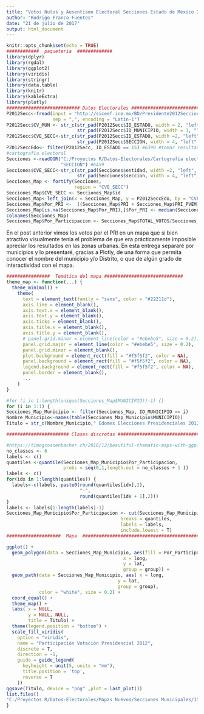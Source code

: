```yaml
---
title: "Votos Nulos y Ausentismo Electoral Secciones Estado de México 2012"
author: "Rodrigo Franco Fuentes"
date: "21 de julio de 2017"
output: html_document
---
```



```r
knitr::opts_chunk$set(echo = TRUE)
############  paqueteria  #############
library(dplyr)
library(rgdal)
library(ggplot2)
library(viridis)
library(stringr)
library(data.table)
library(knitr)
library(kableExtra)
library(plotly)
########################### Datos Electorales ##############################
P2012Secc<-fread(input = "http://siceef.ine.mx/BD/Presidente2012Seccion.csv", #Leer resultados nacionales a nivel seccion
                 sep = ",", encoding = "Latin-1")
P2012Secc$CV_MUN <- str_c(str_pad(P2012Secc$ID_ESTADO, width = 2, "left", "0"),
                          str_pad(P2012Secc$ID_MUNICIPIO, width = 3, "left", "0"))
P2012Secc$CVE_SECC<-str_c(str_pad(P2012Secc$ID_ESTADO, width =2, "left", "0"),
                          str_pad(P2012Secc$SECCION, width = 4, "left", "0"))
P2012SeccEdo<- filter(P2012Secc, ID_ESTADO == 15) #6390 #tomar resultados solamente para el EdoMex (15)
#cartografia electoral
Secciones <-readOGR("C:/Proyectos R/Datos-Electorales/Cartografía electoral/15/SECCION.shp", 
                    "SECCION") #6459
Secciones$CVE_SECC<-str_c(str_pad(Secciones$entidad, width =2, "left", "0"),
                          str_pad(Secciones$seccion, width = 4, "left", "0"))
Secciones_Map <- fortify(Secciones, 
                         region = "CVE_SECC")
Secciones_Map$CVE_SECC <- Secciones_Map$id
Secciones_Map<-left_join(x = Secciones_Map, y = P2012SeccEdo, by = "CVE_SECC")
Secciones_Map$Por_PRI <-  ((Secciones_Map$PRI + Secciones_Map$PRI_PVEM)/(Secciones_Map$TOTAL_VOTOS-Secciones_Map$NUM_VOTOS_NULOS))*100
Secciones_Map[is.na(Secciones_Map$Por_PRI),]$Por_PRI <- median(Secciones_Map$Por_PRI,na.rm = TRUE)
colnames(Secciones_Map)
Secciones_Map$Por_Participacion <- Secciones_Map$TOTAL_VOTOS/Secciones_Map$LISTA_NOMINAL

```
En el post anterior vimos los votos por el PRI en un mapa que si bien atractivo visualmente tenia el problema de que era prácticamente imposible apreciar los resultados en las zonas urbanas. En esta entrega separaré por municipios y lo presentaré, gracias a Plotly, de una forma que permita conocer el nombre del municipio y/o Distrito, o que de algún grado de interactividad con el mapa. 


```r

################  Temática del mapa #############################
theme_map <- function(...) {
  theme_minimal() +
    theme(
      text = element_text(family = "sans", color = "#22211d"),
      axis.line = element_blank(),
      axis.text.x = element_blank(),
      axis.text.y = element_blank(),
      axis.ticks = element_blank(),
      axis.title.x = element_blank(),
      axis.title.y = element_blank(),
      # panel.grid.minor = element_line(color = "#ebebe5", size = 0.2),
      panel.grid.major = element_line(color = "#ebebe5", size = 0.2),
      panel.grid.minor = element_blank(),
      plot.background = element_rect(fill = "#f5f5f2", color = NA), 
      panel.background = element_rect(fill = "#f5f5f2", color = NA), 
      legend.background = element_rect(fill = "#f5f5f2", color = NA),
      panel.border = element_blank(),
      ...
    )
}

#for (i in 1:length(unique(Secciones_Map$MUNICIPIO))-1) {}
for (i in 1:1) {
Secciones_Map_Municipio <- filter(Secciones_Map, ID_MUNICIPIO == i)
Nombre_Municipio<-names(table(Secciones_Map_Municipio$MUNICIPIO))
Titulo = str_c(Nombre_Municipio," Edomex Elecciones Presidenciales 2012")

####################### Clases discretas ###################################

#https://timogrossenbacher.ch/2016/12/beautiful-thematic-maps-with-ggplot2-only/
no_classes <- 6
labels <- c()
quantiles <-quantile(Secciones_Map_Municipio$Por_Participacion,
                     probs = seq(0,1,length.out = no_classes + 1 ))
labels <- c()
for(idx in 1:length(quantiles)) {
  labels<-c(labels, paste0(round(quantiles[idx],2),
                           "-",
                           round(quantiles[idx + 1],2)))
}
labels <- labels[1:length(labels)-1]
Secciones_Map_Municipio$Por_Participacion <- cut(Secciones_Map_Municipio$Por_Participacion,
                                          breaks = quantiles, 
                                          labels = labels, 
                                          include.lowest = T)
####################  Mapa  ##################################################

ggplot() +
  geom_polygon(data = Secciones_Map_Municipio, aes(fill = Por_Participacion, 
                                           x = long,
                                           y = lat, 
                                           group = group)) +
  geom_path(data = Secciones_Map_Municipio, aes( x = long, 
                                         y = lat, 
                                         group = group),
            color = "white", size = 0.2) +
  coord_equal() +
  theme_map() +
  labs( x = NULL, 
        y = NULL, NULL,
        title = Titulo) +
  theme(legend.position = "bottom") +
  scale_fill_viridis(
    option = "viridis",
    name = "Participación Votación Presidencial 2012",
    discrete = T,
    direction = -1,
    guide = guide_legend(
      keyheight = unit(5, units = "mm"),
      title.position = 'top',
      reverse = T
    ))
ggsave(Titulo, device = "png" ,plot = last_plot())
list.files()
"C:/Proyectos R/Datos-Electorales/Mapas Nuevos/Secciones Municipales/15/ "
}

```
